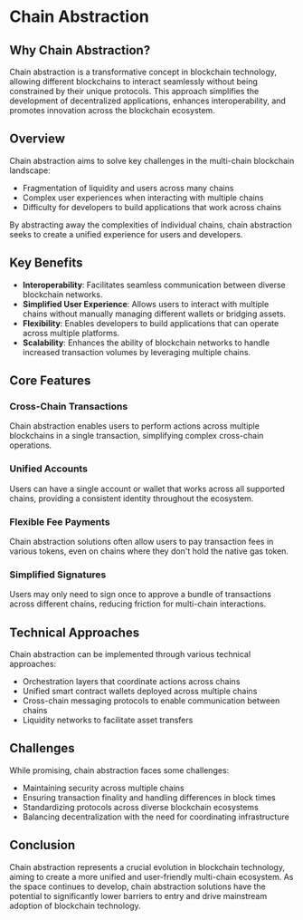 # Chain Abstraction

## Why Chain Abstraction?

Chain abstraction is a transformative concept in blockchain technology, allowing different blockchains to interact seamlessly without being constrained by their unique protocols. This approach simplifies the development of decentralized applications, enhances interoperability, and promotes innovation across the blockchain ecosystem.

## Overview 

Chain abstraction aims to solve key challenges in the multi-chain blockchain landscape:

- Fragmentation of liquidity and users across many chains
- Complex user experiences when interacting with multiple chains
- Difficulty for developers to build applications that work across chains

By abstracting away the complexities of individual chains, chain abstraction seeks to create a unified experience for users and developers.

## Key Benefits

- **Interoperability**: Facilitates seamless communication between diverse blockchain networks.
- **Simplified User Experience**: Allows users to interact with multiple chains without manually managing different wallets or bridging assets.
- **Flexibility**: Enables developers to build applications that can operate across multiple platforms.
- **Scalability**: Enhances the ability of blockchain networks to handle increased transaction volumes by leveraging multiple chains.

## Core Features

### Cross-Chain Transactions

Chain abstraction enables users to perform actions across multiple blockchains in a single transaction, simplifying complex cross-chain operations.

### Unified Accounts

Users can have a single account or wallet that works across all supported chains, providing a consistent identity throughout the ecosystem.

### Flexible Fee Payments  

Chain abstraction solutions often allow users to pay transaction fees in various tokens, even on chains where they don't hold the native gas token.

### Simplified Signatures

Users may only need to sign once to approve a bundle of transactions across different chains, reducing friction for multi-chain interactions.

## Technical Approaches

Chain abstraction can be implemented through various technical approaches:

- Orchestration layers that coordinate actions across chains
- Unified smart contract wallets deployed across multiple chains
- Cross-chain messaging protocols to enable communication between chains
- Liquidity networks to facilitate asset transfers

## Challenges

While promising, chain abstraction faces some challenges:

- Maintaining security across multiple chains
- Ensuring transaction finality and handling differences in block times
- Standardizing protocols across diverse blockchain ecosystems
- Balancing decentralization with the need for coordinating infrastructure

## Conclusion

Chain abstraction represents a crucial evolution in blockchain technology, aiming to create a more unified and user-friendly multi-chain ecosystem. As the space continues to develop, chain abstraction solutions have the potential to significantly lower barriers to entry and drive mainstream adoption of blockchain technology.